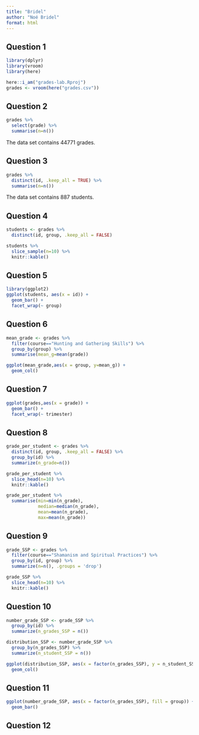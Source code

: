 ```yaml
---
title: "Bridel"
author: "Noé Bridel"
format: html
---
```


## Question 1

```r
library(dplyr)
library(vroom)
library(here)
```

```r
here::i_am("grades-lab.Rproj")
grades <- vroom(here("grades.csv"))
```

## Question 2

```r
grades %>%
  select(grade) %>%
  summarise(n=n())
```
The data set contains 44771 grades.

## Question 3

```r
grades %>%
  distinct(id, .keep_all = TRUE) %>%
  summarise(n=n())
```
The data set contains 887 students.

## Question 4

```r
students <- grades %>%
  distinct(id, group, .keep_all = FALSE)
```


```r
students %>%
  slice_sample(n=10) %>%
  knitr::kable()
```

## Question 5

```r
library(ggplot2)
ggplot(students, aes(x = id)) + 
  geom_bar() +
  facet_wrap(~ group)
```

## Question 6

```r
mean_grade <- grades %>%
  filter(course=="Hunting and Gathering Skills") %>%
  group_by(group) %>%
  summarise(mean_g=mean(grade))
```


```r
ggplot(mean_grade,aes(x = group, y=mean_g)) +
  geom_col() 
```

## Question 7

```r
ggplot(grades,aes(x = grade)) +
  geom_bar() +
  facet_wrap(~ trimester)
```

## Question 8
```r
grade_per_student <- grades %>% 
  distinct(id, group, .keep_all = FALSE) %>%
  group_by(id) %>%
  summarize(n_grade=n())
```


```r
grade_per_student %>%
  slice_head(n=10) %>%
  knitr::kable()
```


```r
grade_per_student %>%
  summarise(min=min(n_grade),
            median=median(n_grade),
            mean=mean(n_grade),
            max=mean(n_grade))
```

## Question 9

```r
grade_SSP <- grades %>%
  filter(course=="Shamanism and Spiritual Practices") %>%
  group_by(id, group) %>%
  summarize(n=n(), .groups = 'drop')
```


```r
grade_SSP %>% 
  slice_head(n=10) %>%
  knitr::kable()
```

## Question 10

```r
number_grade_SSP <- grade_SSP %>%
  group_by(id) %>%
  summarize(n_grades_SSP = n())
```

```r
distribution_SSP <- number_grade_SSP %>%
  group_by(n_grades_SSP) %>%
  summarize(n_student_SSP = n())
```


```r
ggplot(distribution_SSP, aes(x = factor(n_grades_SSP), y = n_student_SSP)) +
  geom_col()
```

## Question 11

```r
ggplot(number_grade_SSP, aes(x = factor(n_grades_SSP), fill = group)) +  
  geom_bar()
```

## Question 12


